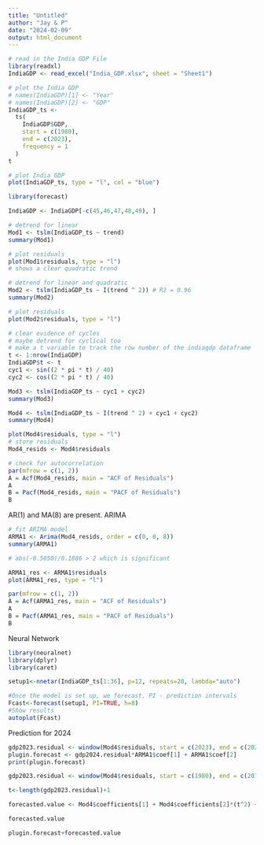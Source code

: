 ---
title: "Untitled"
author: "Jay & P"
date: "2024-02-09"
output: html_document
---

```{r}
# read in the India GDP File
library(readxl)
IndiaGDP <- read_excel("India_GDP.xlsx", sheet = "Sheet1")

# plot the India GDP
# names(IndiaGDP)[1] <- "Year"
# names(IndiaGDP)[2] <- "GDP"
IndiaGDP_ts <-
  ts(
    IndiaGDP$GDP,
    start = c(1980),
    end = c(2023),
    frequency = 1
  )
t

# plot India GDP
plot(IndiaGDP_ts, type = "l", col = "blue")
```

```{r}
library(forecast)

IndiaGDP <- IndiaGDP[-c(45,46,47,48,49), ]

# detrend for linear
Mod1 <- tslm(IndiaGDP_ts ~ trend)
summary(Mod1)

# plot residuals
plot(Mod1$residuals, type = "l")
# shows a clear quadratic trend

# detrend for linear and quadratic
Mod2 <- tslm(IndiaGDP_ts ~ I(trend ^ 2)) # R2 = 0.96
summary(Mod2)

# plot residuals
plot(Mod2$residuals, type = "l")

# clear evidence of cycles
# maybe detrend for cyclical too
# make a t variable to track the row number of the indiagdp dataframe
t <- 1:nrow(IndiaGDP)
IndiaGDP$t <- t
cyc1 <- sin((2 * pi * t) / 40)
cyc2 <- cos((2 * pi * t) / 40)

Mod3 <- tslm(IndiaGDP_ts ~ cyc1 + cyc2)
summary(Mod3)

Mod4 <- tslm(IndiaGDP_ts ~ I(trend ^ 2) + cyc1 + cyc2)
summary(Mod4)

plot(Mod4$residuals, type = "l")
# store residuals
Mod4_resids <- Mod4$residuals

# check for autocorrelation
par(mfrow = c(1, 2))
A = Acf(Mod4_resids, main = "ACF of Residuals")
A
B = Pacf(Mod4_resids, main = "PACF of Residuals")
B

```
AR(1) and MA(8) are present.
ARIMA
```{r}
# fit ARIMA model
ARMA1 <- Arima(Mod4_resids, order = c(0, 0, 8))
summary(ARMA1)
```
```{r}
# abs(-0.5050)/0.1886 > 2 which is significant

ARMA1_res <- ARMA1$residuals
plot(ARMA1_res, type = "l")

par(mfrow = c(1, 2))
A = Acf(ARMA1_res, main = "ACF of Residuals")
A
B = Pacf(ARMA1_res, main = "PACF of Residuals")
B
```

Neural Network
```{r}
library(neuralnet)
library(dplyr)
library(caret)

setup1<-nnetar(IndiaGDP_ts[1:36], p=12, repeats=20, lambda="auto")

#Once the model is set up, we forecast. PI - prediction intervals
Fcast<-forecast(setup1, PI=TRUE, h=8)
#Show results
autoplot(Fcast)
```

Prediction for 2024
```{r}
gdp2023.residual <- window(Mod4$residuals, start = c(2023), end = c(2023))
plugin.forecast <- gdp2024.residual*ARMA1$coef[1] + ARMA1$coef[2]
print(plugin.forecast)
```
```{r}
gdp2023.residual <- window(Mod4$residuals, start = c(1980), end = c(2015))

t<-length(gdp2023.residual)+1

forecasted.value <- Mod4$coefficients[1] + Mod4$coefficients[2]*(t^2) + Mod4$coefficients[3]*sin((2 * pi * t) / 40) + Mod4$coefficients[4]*cos((2 * pi * t) / 40)

forecasted.value
```

```{r}
plugin.forecast+forecasted.value
```


